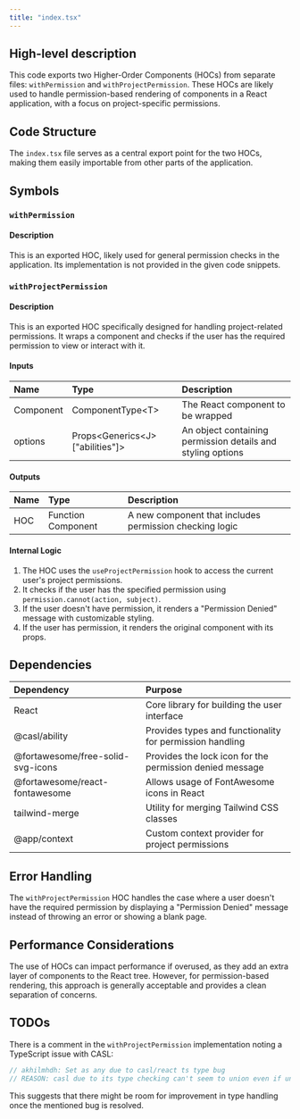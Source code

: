 ```yaml
---
title: "index.tsx"
---
```


## High-level description
This code exports two Higher-Order Components (HOCs) from separate files: `withPermission` and `withProjectPermission`. These HOCs are likely used to handle permission-based rendering of components in a React application, with a focus on project-specific permissions.

## Code Structure
The `index.tsx` file serves as a central export point for the two HOCs, making them easily importable from other parts of the application.

## Symbols

### `withPermission`
#### Description
This is an exported HOC, likely used for general permission checks in the application. Its implementation is not provided in the given code snippets.

### `withProjectPermission`
#### Description
This is an exported HOC specifically designed for handling project-related permissions. It wraps a component and checks if the user has the required permission to view or interact with it.

#### Inputs
| Name | Type | Description |
|:-----|:-----|:------------|
| Component | ComponentType&lt;T&gt; | The React component to be wrapped |
| options | Props&lt;Generics&lt;J&gt;["abilities"]&gt; | An object containing permission details and styling options |

#### Outputs
| Name | Type | Description |
|:-----|:-----|:------------|
| HOC | Function Component | A new component that includes permission checking logic |

#### Internal Logic
1. The HOC uses the `useProjectPermission` hook to access the current user's project permissions.
2. It checks if the user has the specified permission using `permission.cannot(action, subject)`.
3. If the user doesn't have permission, it renders a "Permission Denied" message with customizable styling.
4. If the user has permission, it renders the original component with its props.

## Dependencies
| Dependency | Purpose |
|:-----------|:--------|
| React | Core library for building the user interface |
| @casl/ability | Provides types and functionality for permission handling |
| @fortawesome/free-solid-svg-icons | Provides the lock icon for the permission denied message |
| @fortawesome/react-fontawesome | Allows usage of FontAwesome icons in React |
| tailwind-merge | Utility for merging Tailwind CSS classes |
| @app/context | Custom context provider for project permissions |

## Error Handling
The `withProjectPermission` HOC handles the case where a user doesn't have the required permission by displaying a "Permission Denied" message instead of throwing an error or showing a blank page.

## Performance Considerations
The use of HOCs can impact performance if overused, as they add an extra layer of components to the React tree. However, for permission-based rendering, this approach is generally acceptable and provides a clean separation of concerns.

## TODOs
There is a comment in the `withProjectPermission` implementation noting a TypeScript issue with CASL:
```typescript
// akhilmhdh: Set as any due to casl/react ts type bug
// REASON: casl due to its type checking can't seem to union even if union intersection is applied
```
This suggests that there might be room for improvement in type handling once the mentioned bug is resolved.